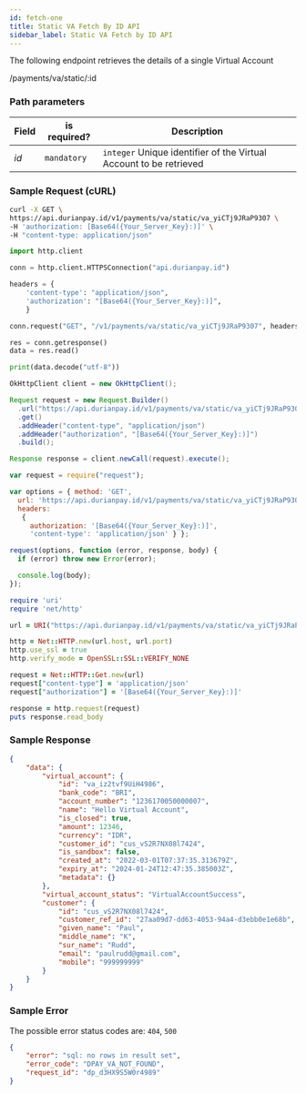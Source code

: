 ```yaml
---
id: fetch-one
title: Static VA Fetch By ID API
sidebar_label: Static VA Fetch by ID API
---
```


<div class = 'right-component'></div>

<div class = 'left-side'>



The following endpoint retrieves the details of a single Virtual Account
<url get=""><div class="ib">/payments/va/static/:id</div></url>

</div>

<div class = 'full-side'>

<div class = 'left-side'>

### Path parameters

| Field             | is required? | Description      |
| :---------------- | --------------- | --------------------------------------------- |
| *id*          | `mandatory`  | `integer` Unique identifier of the Virtual Account to be retrieved |

</div>

<div class = 'right-code'>

### Sample Request (cURL)

<MultiCodeBlock>

```bash
curl -X GET \
https://api.durianpay.id/v1/payments/va/static/va_yiCTj9JRaP9307 \
-H 'authorization: [Base64({Your_Server_Key}:)]' \
-H "content-type: application/json"
```

```python
import http.client

conn = http.client.HTTPSConnection("api.durianpay.id")

headers = {
    'content-type': "application/json",
    'authorization': "[Base64({Your_Server_Key}:)]",
    }

conn.request("GET", "/v1/payments/va/static/va_yiCTj9JRaP9307", headers=headers)

res = conn.getresponse()
data = res.read()

print(data.decode("utf-8"))
```

```java
OkHttpClient client = new OkHttpClient();

Request request = new Request.Builder()
  .url("https://api.durianpay.id/v1/payments/va/static/va_yiCTj9JRaP9307")
  .get()
  .addHeader("content-type", "application/json")
  .addHeader("authorization", "[Base64({Your_Server_Key}:)]")
  .build();

Response response = client.newCall(request).execute();
```

```js
var request = require("request");

var options = { method: 'GET',
  url: 'https://api.durianpay.id/v1/payments/va/static/va_yiCTj9JRaP9307',
  headers: 
   { 
     authorization: '[Base64({Your_Server_Key}:)]',
     'content-type': 'application/json' } };

request(options, function (error, response, body) {
  if (error) throw new Error(error);

  console.log(body);
});

```

```ruby
require 'uri'
require 'net/http'

url = URI("https://api.durianpay.id/v1/payments/va/static/va_yiCTj9JRaP9307")

http = Net::HTTP.new(url.host, url.port)
http.use_ssl = true
http.verify_mode = OpenSSL::SSL::VERIFY_NONE

request = Net::HTTP::Get.new(url)
request["content-type"] = 'application/json'
request["authorization"] = '[Base64({Your_Server_Key}:)]'

response = http.request(request)
puts response.read_body
```


</MultiCodeBlock>

### Sample Response
```json
{
    "data": {
        "virtual_account": {
            "id": "va_iz2tvf9UiH4986",
            "bank_code": "BRI",
            "account_number": "1236170050000007",
            "name": "Hello Virtual Account",
            "is_closed": true,
            "amount": 12346,
            "currency": "IDR",
            "customer_id": "cus_vS2R7NX08l7424",
            "is_sandbox": false,
            "created_at": "2022-03-01T07:37:35.313679Z",
            "expiry_at": "2024-01-24T12:47:35.385003Z",
            "metadata": {}
        },
        "virtual_account_status": "VirtualAccountSuccess",
        "customer": {
            "id": "cus_vS2R7NX08l7424",
            "customer_ref_id": "27aa09d7-dd63-4053-94a4-d3ebb0e1e68b",
            "given_name": "Paul",
            "middle_name": "K",
            "sur_name": "Rudd",
            "email": "paulrudd@gmail.com",
            "mobile": "999999999"
        }
    }
}
```

### Sample Error

The possible error status codes are: `404`, `500`

```json
{
    "error": "sql: no rows in result set",
    "error_code": "DPAY_VA_NOT_FOUND",
    "request_id": "dp_d3HX9S5W0r4989"
}
```

</div>

</div>